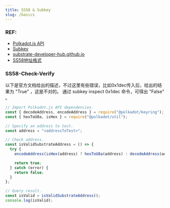 ```yaml
---
title: SS58 & Subkey
slug: /basics
---
```


### REF:
- [Polkadot.js API](https://polkadot.js.org/docs/api/)
- [Subkey](https://substrate.dev/docs/en/knowledgebase/integrate/subkey)
- [substrate-developer-hub.github.io](https://github.com/substrate-developer-hub/substrate-developer-hub.github.io/edit/source/docs/knowledgebase/advanced/ss58-address-format.md)
- [SS58地址格式](https://substrate.dev/docs/zh-CN/knowledgebase/advanced/ss58-address-format)

### SS58-Check-Verify

以下是官方文档给出的描述，不过这里有些错误，比如0x1dec传入后，给出的结果为 "True" ，这是不对的。
通过 subkey inspect 0x1dec 命令，可得出 "False" 。

```javascript
// Import Polkadot.js API dependencies.
const { decodeAddress, encodeAddress } = require("@polkadot/keyring");
const { hexToU8a, isHex } = require("@polkadot/util");

// Specify an address to test.
const address = "<addressToTest>";

// Check address.
const isValidSubstrateAddress = () => {
  try {
    encodeAddress(isHex(address) ? hexToU8a(address) : decodeAddress(address));

    return true;
  } catch (error) {
    return false;
  }
};

// Query result.
const isValid = isValidSubstrateAddress();
console.log(isValid);
```
